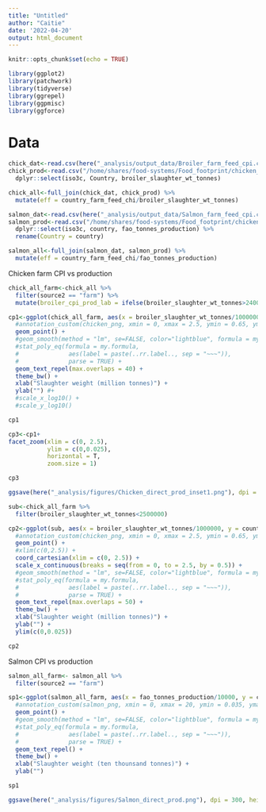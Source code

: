```yaml
---
title: "Untitled"
author: "Caitie"
date: '2022-04-20'
output: html_document
---
```


```r
knitr::opts_chunk$set(echo = TRUE)
```

```r
library(ggplot2)
library(patchwork)
library(tidyverse)
library(ggrepel)
library(ggpmisc)
library(ggforce)
```

# Data
```r
chick_dat<-read.csv(here("_analysis/output_data/Broiler_farm_feed_cpi.csv"))
chick_prod<-read.csv("/home/shares/food-systems/Food_footprint/chicken_salmon/production/broiler_production.csv") %>% 
  dplyr::select(iso3c, Country, broiler_slaughter_wt_tonnes)

chick_all<-full_join(chick_dat, chick_prod) %>% 
  mutate(eff = country_farm_feed_chi/broiler_slaughter_wt_tonnes)
```


```r
salmon_dat<-read.csv(here("_analysis/output_data/Salmon_farm_feed_cpi.csv"))
salmon_prod<-read.csv("/home/shares/food-systems/Food_footprint/chicken_salmon/production/salmon_production.csv") %>% 
  dplyr::select(iso3c, country, fao_tonnes_production) %>% 
  rename(Country = country)

salmon_all<-full_join(salmon_dat, salmon_prod) %>% 
  mutate(eff = country_farm_feed_chi/fao_tonnes_production)
```


Chicken farm CPI vs production


```r
chick_all_farm<-chick_all %>% 
  filter(source2 == "farm") %>% 
  mutate(broiler_cpi_prod_lab = ifelse(broiler_slaughter_wt_tonnes>240000000 | country_farm_feed_chi > 0.02, as.character(Country), NA))

cp1<-ggplot(chick_all_farm, aes(x = broiler_slaughter_wt_tonnes/1000000, y = country_farm_feed_chi, label = Country)) +
  #annotation_custom(chicken_png, xmin = 0, xmax = 2.5, ymin = 0.65, ymax=0.75) +
  geom_point() +
  #geom_smooth(method = "lm", se=FALSE, color="lightblue", formula = my.formula) +
  #stat_poly_eq(formula = my.formula, 
  #              aes(label = paste(..rr.label.., sep = "~~~")), 
  #              parse = TRUE) +
  geom_text_repel(max.overlaps = 40) + 
  theme_bw() +
  xlab("Slaughter weight (million tonnes)") +
  ylab("") #+
  #scale_x_log10() +
  #scale_y_log10()

cp1

```
```r
cp3<-cp1+
facet_zoom(xlim = c(0, 2.5),
           ylim = c(0,0.025), 
           horizontal = T, 
           zoom.size = 1)

cp3
```
```r
ggsave(here("_analysis/figures/Chicken_direct_prod_inset1.png"), dpi = 300, height = 3, width = 10)

```



```r
sub<-chick_all_farm %>% 
  filter(broiler_slaughter_wt_tonnes<2500000)

cp2<-ggplot(sub, aes(x = broiler_slaughter_wt_tonnes/1000000, y = country_farm_feed_chi, label = Country)) +
  #annotation_custom(chicken_png, xmin = 0, xmax = 2.5, ymin = 0.65, ymax=0.75) +
  geom_point() +
  #xlim(c(0,2.5)) +
  coord_cartesian(xlim = c(0, 2.5)) +
  scale_x_continuous(breaks = seq(from = 0, to = 2.5, by = 0.5)) +
  #geom_smooth(method = "lm", se=FALSE, color="lightblue", formula = my.formula) +
  #stat_poly_eq(formula = my.formula, 
  #              aes(label = paste(..rr.label.., sep = "~~~")), 
  #              parse = TRUE) +
  geom_text_repel(max.overlaps = 50) + 
  theme_bw() +
  xlab("Slaughter weight (million tonnes)") +
  ylab("") +
  ylim(c(0,0.025))

cp2
```








 Salmon CPI vs production
 
```r
salmon_all_farm<- salmon_all %>% 
  filter(source2 == "farm")

sp1<-ggplot(salmon_all_farm, aes(x = fao_tonnes_production/10000, y = country_farm_feed_chi, label = Country)) +
  #annotation_custom(salmon_png, xmin = 0, xmax = 20, ymin = 0.035, ymax=0.045) +
  geom_point() +
  #geom_smooth(method = "lm", se=FALSE, color="lightblue", formula = my.formula) +
  #stat_poly_eq(formula = my.formula, 
  #              aes(label = paste(..rr.label.., sep = "~~~")), 
  #              parse = TRUE) +
  geom_text_repel() + 
  theme_bw() +
  xlab("Slaughter weight (ten thounsand tonnes)") +
  ylab("") 

sp1
```
```r
ggsave(here("_analysis/figures/Salmon_direct_prod.png"), dpi = 300, height = 3, width = 5)

```






